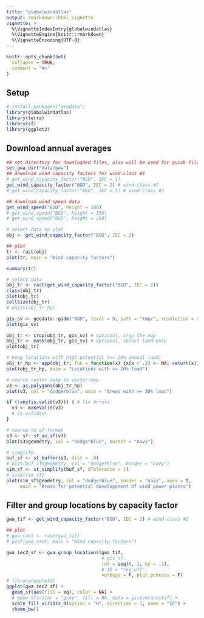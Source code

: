 ```yaml
---
title: "globalwindatlas"
output: rmarkdown::html_vignette
vignette: >
  %\VignetteIndexEntry{globalwindatlas}
  %\VignetteEngine{knitr::rmarkdown}
  %\VignetteEncoding{UTF-8}
---
```


```r
knitr::opts_chunk$set(
  collapse = TRUE,
  comment = "#>"
)
```

## Setup
```r
# install.packages("geodata")
library(globalwindatlas)
library(terra)
library(sf)
library(ggplot2)
```

## Download annual averages
```r
## set directory for downloaded files, also will be used for quick files access
set_gwa_dir("data/gwa")
## download wind capacity factors for wind-class #1
# get_wind_capacity_factor("BGD", IEC = 1)
get_wind_capacity_factor("BGD", IEC = 2) # wind-class #2
# get_wind_capacity_factor("BGD", IEC = 3) # wind-class #3

## download wind speed data
get_wind_speed("BGD", height = 100)
# get_wind_speed("BGD", height = 150)
# get_wind_speed("BGD", height = 200)

# select data to plot
obj <- get_wind_capacity_factor("BGD", IEC = 2)

## plot 
tr <- rast(obj)
plot(tr, main = "Wind capacity factors")

summary(tr)
```

<!-- ## Filter locations with high wind potential -->
```r
# select data
obj_tr <- rast(get_wind_capacity_factor("BGD", IEC = 2))
class(obj_tr)
plot(obj_tr)
cellSize(obj_tr)
# units(obj_tr_hp)

gis_sv <- geodata::gadm("BGD", level = 0, path = "tmp/", resolution = 2)
plot(gis_sv)

obj_tr <- crop(obj_tr, gis_sv) # optional, crop the map
obj_tr <- mask(obj_tr, gis_sv) # optional, select land only
plot(obj_tr)

# keep locations with high potential (>= 20% annual load)
obj_tr_hp <- app(obj_tr, fun = function(x) {x[x < .2] <- NA; return(x)})
plot(obj_tr_hp, main = "Locations with >= 20% load")

# coerce raster data to vector-map
v3 <- as.polygons(obj_tr_hp)
plot(v3, col = "dodgerblue", main = "Areas with >= 20% load")

if (!any(is.valid(v3))) { # fix errors
  v3 <- makeValid(v3)
  # is.valid(o)
}

# coerce to sf-format
s3 <- sf::st_as_sf(v3)
plot(s3$geometry, col = "dodgerblue", border = "navy")

# simplify
buf_sf <- st_buffer(s3, dist = .0)
# plot(buf_sf$geometry, col = "dodgerblue", border = "navy")
sim_sf <- st_simplify(buf_sf, dTolerance = 1)
# size(sim_sf)
plot(sim_sf$geometry, col = "dodgerblue", border = "navy", axes = T,
     main = "Areas for potential developement of wind power plants")
```


## Filter and group locations by capacity factor
```r
gwa_tif <- get_wind_capacity_factor("BGD", IEC = 2) # wind-class #2

## plot 
# gwa_rast <- rast(gwa_tif)
# plot(gwa_rast, main = "Wind capacity factors")

gwa_iec2_sf <- gwa_group_locations(gwa_tif, 
                                   # gis_sf,
                                   int = seq(0, 1, by = .1), 
                                   # ID = "reg_off",
                                   verbose = F, plot_process = F)
# library(ggplot2)
ggplot(gwa_iec2_sf) +
  geom_sf(aes(fill = eq), color = NA) +
  # geom_sf(color = "grey", fill = NA, data = gis$voronoi$sf) +
  scale_fill_viridis_d(option = "H", direction = 1, name = "CF") +
  theme_bw()


```

